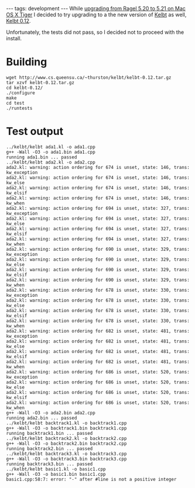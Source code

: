 ---
tags: development
---
While [[upgrading from Ragel 5.20 to 5.21 on Mac OS X Tiger]] I decided to try upgrading to a the new version of [[Kelbt]] as well, [[Kelbt 0.12]].

Unfortunately, the tests did not pass, so I decided not to proceed with the install.

= Building =

<pre>wget http://www.cs.queensu.ca/~thurston/kelbt/kelbt-0.12.tar.gz
tar xzvf kelbt-0.12.tar.gz 
cd kelbt-0.12/
./configure 
make
cd test
./runtests</pre>

= Test output =

<pre>../kelbt/kelbt ada1.kl -o ada1.cpp
g++ -Wall -O3 -o ada1.bin ada1.cpp
running ada1.bin ... passed
../kelbt/kelbt ada2.kl -o ada2.cpp
ada2.kl: warning: action ordering for 674 is unset, state: 146, trans: kw_exception
ada2.kl: warning: action ordering for 674 is unset, state: 146, trans: kw_else
ada2.kl: warning: action ordering for 674 is unset, state: 146, trans: kw_elsif
ada2.kl: warning: action ordering for 674 is unset, state: 146, trans: kw_when
ada2.kl: warning: action ordering for 694 is unset, state: 327, trans: kw_exception
ada2.kl: warning: action ordering for 694 is unset, state: 327, trans: kw_else
ada2.kl: warning: action ordering for 694 is unset, state: 327, trans: kw_elsif
ada2.kl: warning: action ordering for 694 is unset, state: 327, trans: kw_when
ada2.kl: warning: action ordering for 690 is unset, state: 329, trans: kw_exception
ada2.kl: warning: action ordering for 690 is unset, state: 329, trans: kw_else
ada2.kl: warning: action ordering for 690 is unset, state: 329, trans: kw_elsif
ada2.kl: warning: action ordering for 690 is unset, state: 329, trans: kw_when
ada2.kl: warning: action ordering for 678 is unset, state: 330, trans: kw_exception
ada2.kl: warning: action ordering for 678 is unset, state: 330, trans: kw_else
ada2.kl: warning: action ordering for 678 is unset, state: 330, trans: kw_elsif
ada2.kl: warning: action ordering for 678 is unset, state: 330, trans: kw_when
ada2.kl: warning: action ordering for 682 is unset, state: 481, trans: kw_exception
ada2.kl: warning: action ordering for 682 is unset, state: 481, trans: kw_else
ada2.kl: warning: action ordering for 682 is unset, state: 481, trans: kw_elsif
ada2.kl: warning: action ordering for 682 is unset, state: 481, trans: kw_when
ada2.kl: warning: action ordering for 686 is unset, state: 520, trans: kw_exception
ada2.kl: warning: action ordering for 686 is unset, state: 520, trans: kw_else
ada2.kl: warning: action ordering for 686 is unset, state: 520, trans: kw_elsif
ada2.kl: warning: action ordering for 686 is unset, state: 520, trans: kw_when
g++ -Wall -O3 -o ada2.bin ada2.cpp
running ada2.bin ... passed
../kelbt/kelbt backtrack1.kl -o backtrack1.cpp
g++ -Wall -O3 -o backtrack1.bin backtrack1.cpp
running backtrack1.bin ... passed
../kelbt/kelbt backtrack2.kl -o backtrack2.cpp
g++ -Wall -O3 -o backtrack2.bin backtrack2.cpp
running backtrack2.bin ... passed
../kelbt/kelbt backtrack3.kl -o backtrack3.cpp
g++ -Wall -O3 -o backtrack3.bin backtrack3.cpp
running backtrack3.bin ... passed
../kelbt/kelbt basic1.kl -o basic1.cpp
g++ -Wall -O3 -o basic1.bin basic1.cpp
basic1.cpp:58:7: error: "-" after #line is not a positive integer</pre>
